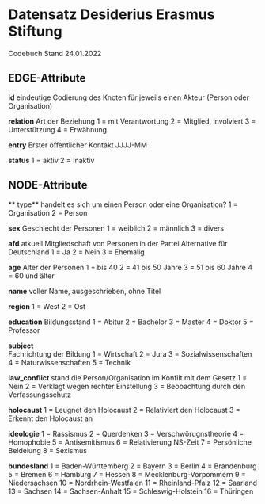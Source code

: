 # Datensatz Desiderius Erasmus Stiftung
Codebuch Stand 24.01.2022


## EDGE-Attribute

**id** 
eindeutige Codierung des Knoten für jeweils einen Akteur (Person oder Organisation)

**relation** 
Art der Beziehung
1 = mit Verantwortung
2 = Mitglied, involviert
3 = Unterstützung
4 = Erwähnung

**entry** 
Erster öffentlicher Kontakt
JJJJ-MM

**status**
1 = aktiv
2 = Inaktiv

## NODE-Attribute
** type** 
handelt es sich um einen Person oder eine Organisation?
1 = Organisation
2 = Person

**sex** 
Geschlecht der Personen
1 = weiblich
2 = männlich
3 = divers

**afd** 
atkuell Mitgliedschaft von Personen in der Partei Alternative für Deutschland
1 = Ja
2 = Nein
3 = Ehemalig

**age** 
Alter der Personen
1 = bis 40
2 = 41 bis 50 Jahre
3 = 51 bis 60 Jahre
4 = 60 und älter

**name** 
voller Name, ausgeschrieben, ohne Titel

**region** 
1 = West
2 = Ost

**education** 
Bildungsstand
1 = Abitur
2 = Bachelor
3 = Master
4 = Doktor
5 = Professor 

**subject**  
Fachrichtung der Bildung
1 = Wirtschaft
2 = Jura
3 = Sozialwissenschaften
4 = Naturwissenschaften
5 = Technik

**law_conflict** 
stand die Person/Organisation im Konfilt mit dem Gesetz
1 = Nein
2 = Verklagt wegen rechter Einstellung
3 = Beobachtung durch den Verfassungsschutz

**holocaust** 
1 = Leugnet den Holocaust
2 = Relativiert den Holocaust
3 = Erkennt den Holocaust an

**ideologie**
1 = Rassismus
2 = Querdenken
3 = Verschwörugnstheorie
4 = Homophobie
5 = Antisemitismus
6 = Relativierung NS-Zeit
7 = Persönliche Beldeiung 
8 = Sexismus 


**bundesland** 
1 = Baden-Württemberg
2 = Bayern
3 = Berlin
4 = Brandenburg
5 = Bremen
6 = Hamburg
7 = Hessen
8 = Mecklenburg-Vorpommern
9 = Niedersachsen
10 = Nordrhein-Westfalen
11 = Rheinland-Pfalz
12 = Saarland
13 = Sachsen
14 = Sachsen-Anhalt
15 = Schleswig-Holstein
16 = Thüringen
